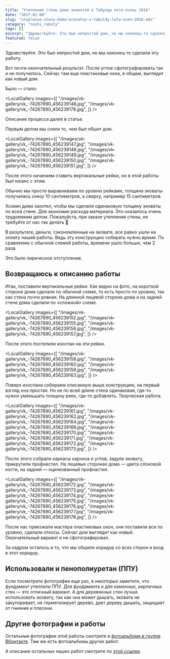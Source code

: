 ```yaml
---
title: "Утепление стены дома эковатой в Табулды лето-осень 2016"
date: "2017-01-08"
slug: "uteplenue-steny-doma-ecovatoy-v-tabuldy-leto-osen-2016-mdx"
category: "nashi_raboty"
tags: []
excerpt: "Здравствуйте. Это был непростой дом, но мы наконец-то сделали эту работу. Вот почти окончательный результат. После углов сфотографировать так и не получилось. Сейчас там еще пластиковые окна, в общем,..."
featured: false
---
```



Здравствуйте. Это был непростой дом, но мы наконец-то сделали эту работу.

Вот почти окончательный результат. После углов сфотографировать так и не получилось. Сейчас там еще пластиковые окна, в общем, выглядит как новый дом.

Было — стало:

<LocalGallery
  images={[
    "/images/vk-gallery/vk_-74267890_456239146.jpg",
    "/images/vk-gallery/vk_-74267890_456239178.jpg",
  ]}
/>

Описание процесса далее в статье.

Первым делом мы сняли то, чем был обшит дом.

<LocalGallery
  images={[
    "/images/vk-gallery/vk_-74267890_456239147.jpg",
    "/images/vk-gallery/vk_-74267890_456239148.jpg",
    "/images/vk-gallery/vk_-74267890_456239149.jpg",
    "/images/vk-gallery/vk_-74267890_456239150.jpg",
    "/images/vk-gallery/vk_-74267890_456239151.jpg",
  ]}
/>

После этого начинаем ставить вертикальные рейки, но в этой работы был нюанс с этим.

Обычно мы просто выравниваем по уровню рейками, толщина эковаты получалась снизу 10 сантиметров, а сверху, например 15 сантиметров.

Хозяин дома захотел, чтобы мы сделали одинаковую толщину эковаты по всей стене. Для экономии расхода материала. Это оказалось очень трудоемким делом. Пожалуйста, при заказе утепления стены, не требуйте от нас так делать 🙂

В результате, деньги, сэкономленные на эковате, все равно ушли на оплату нашей работы. Ведь эту конструкцию собирать нужно время. По сравнению с обычной схемой работы, времени ушло больше, чем 2 раза.

Это было лирическое отступление.

## Возвращаюсь к описанию работы

Итак, поставили вертикальные рейки. Как видно на фото, на короткой стороне дома сделали по обычной схеме, то есть просто по уровню, так как стена почти ровная. На длинной лицевой стороне дома и на задней стене дома сделали по «сложной» схеме.

<LocalGallery
  images={[
    "/images/vk-gallery/vk_-74267890_456239152.jpg",
    "/images/vk-gallery/vk_-74267890_456239155.jpg",
    "/images/vk-gallery/vk_-74267890_456239156.jpg",
    "/images/vk-gallery/vk_-74267890_456239157.jpg",
  ]}
/>

После этого постелили изоспан на эти рейки.

<LocalGallery
  images={[
    "/images/vk-gallery/vk_-74267890_456239158.jpg",
    "/images/vk-gallery/vk_-74267890_456239160.jpg",
    "/images/vk-gallery/vk_-74267890_456239159.jpg",
    "/images/vk-gallery/vk_-74267890_456239163.jpg",
  ]}
/>

Поверх изоспана собираем описанную выше конструкцию, на первый взгляд она простая. Но не по всей длине стена одинаковая, где-то нужно уменьшать толщину реек, где-то добавлять. Творческая работа.

<LocalGallery
  images={[
    "/images/vk-gallery/vk_-74267890_456239161.jpg",
    "/images/vk-gallery/vk_-74267890_456239162.jpg",
    "/images/vk-gallery/vk_-74267890_456239164.jpg",
    "/images/vk-gallery/vk_-74267890_456239168.jpg",
    "/images/vk-gallery/vk_-74267890_456239170.jpg",
    "/images/vk-gallery/vk_-74267890_456239171.jpg",
    "/images/vk-gallery/vk_-74267890_456239172.jpg",
    "/images/vk-gallery/vk_-74267890_456239173.jpg",
  ]}
/>

После этого собрали каркасы карниза и углов, задули эковату, прикрутили профнастил. На лицевых сторонах дома — цвета слоновой кости, на задней — оцинкованный профнастил.

<LocalGallery
  images={[
    "/images/vk-gallery/vk_-74267890_456239172.jpg",
    "/images/vk-gallery/vk_-74267890_456239173.jpg",
    "/images/vk-gallery/vk_-74267890_456239174.jpg",
    "/images/vk-gallery/vk_-74267890_456239175.jpg",
    "/images/vk-gallery/vk_-74267890_456239176.jpg",
    "/images/vk-gallery/vk_-74267890_456239177.jpg",
    "/images/vk-gallery/vk_-74267890_456239178.jpg",
  ]}
/>

После нас приезжали мастера пластиковых окон, они поставили все по уровню, сделали откосы. Сейчас дом выглядит как новый. Окончательный вариант я не сфотографировал.

За кадром осталось и то, что мы обшили коридор со всех сторон и вход в этот коридор.

## Использовали и пенополиуретан (ППУ)

Если посмотрите фотографии еще раз, в некоторых заметите, что фундамент утеплили ППУ. Для фундамента и для каменных, кирпичных стен — это отличный вариант. А для деревянных стен лучше использовать эковату, так как она может дышать, эковата не закупоривает, не герметизирует дерево, дает дереву дышать, защищает от гниения и плесени.

## Другие фотографии и работы

Остальные фотографии этой работы смотрите в [фотоальбоме в группе ВКонтакте](https://vk.com/album-74267890_240064682). Там же есть фотоальбомы других работ.

А описание остальных наших работ смотрите по [этой ссылке](http://ecovata-str.ru/cat/nashi_raboty/).
